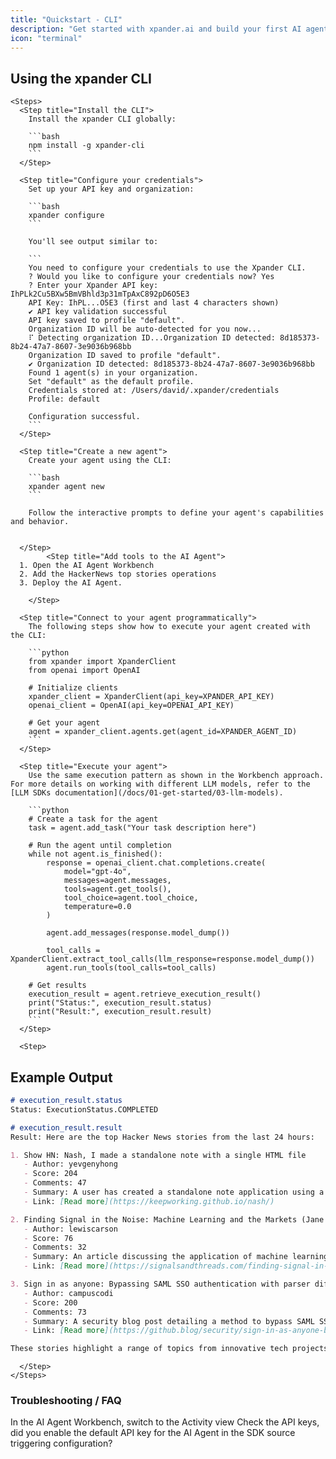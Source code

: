 ```yaml
---
title: "Quickstart - CLI"
description: "Get started with xpander.ai and build your first AI agent"
icon: "terminal"
---
```


## Using the xpander CLI

    <Steps>
      <Step title="Install the CLI">
        Install the xpander CLI globally:

        ```bash
        npm install -g xpander-cli
        ```
      </Step>

      <Step title="Configure your credentials">
        Set up your API key and organization:

        ```bash
        xpander configure
        ```

        You'll see output similar to:

        ```
        You need to configure your credentials to use the Xpander CLI.
        ? Would you like to configure your credentials now? Yes
        ? Enter your Xpander API key: IhPLk2Cu5BXw5BmVBhld3p31mTpAxC892pD6O5E3
        API Key: IhPL...O5E3 (first and last 4 characters shown)
        ✔ API key validation successful
        API key saved to profile "default".
        Organization ID will be auto-detected for you now...
        ⠏ Detecting organization ID...Organization ID detected: 8d185373-8b24-47a7-8607-3e9036b968bb
        Organization ID saved to profile "default".
        ✔ Organization ID detected: 8d185373-8b24-47a7-8607-3e9036b968bb
        Found 1 agent(s) in your organization.
        Set "default" as the default profile.
        Credentials stored at: /Users/david/.xpander/credentials
        Profile: default

        Configuration successful.
        ```
      </Step>

      <Step title="Create a new agent">
        Create your agent using the CLI:

        ```bash
        xpander agent new
        ```

        Follow the interactive prompts to define your agent's capabilities and behavior.


      </Step>
            <Step title="Add tools to the AI Agent">
      1. Open the AI Agent Workbench
      2. Add the HackerNews top stories operations
      3. Deploy the AI Agent.

        </Step>

      <Step title="Connect to your agent programmatically">
        The following steps show how to execute your agent created with the CLI:
        
        ```python
        from xpander import XpanderClient
        from openai import OpenAI

        # Initialize clients
        xpander_client = XpanderClient(api_key=XPANDER_API_KEY)
        openai_client = OpenAI(api_key=OPENAI_API_KEY)

        # Get your agent
        agent = xpander_client.agents.get(agent_id=XPANDER_AGENT_ID)
        ```
      </Step>
      
      <Step title="Execute your agent">
        Use the same execution pattern as shown in the Workbench approach. For more details on working with different LLM models, refer to the [LLM SDKs documentation](/docs/01-get-started/03-llm-models).

        ```python
        # Create a task for the agent
        task = agent.add_task("Your task description here")

        # Run the agent until completion
        while not agent.is_finished():
            response = openai_client.chat.completions.create(
                model="gpt-4o",
                messages=agent.messages,
                tools=agent.get_tools(),
                tool_choice=agent.tool_choice,
                temperature=0.0
            )
                    
            agent.add_messages(response.model_dump())
            
            tool_calls = XpanderClient.extract_tool_calls(llm_response=response.model_dump())
            agent.run_tools(tool_calls=tool_calls)

        # Get results
        execution_result = agent.retrieve_execution_result()
        print("Status:", execution_result.status)
        print("Result:", execution_result.result)
        ```
      </Step>

      <Step>
      
## Example Output

```markdown
# execution_result.status
Status: ExecutionStatus.COMPLETED

# execution_result.result
Result: Here are the top Hacker News stories from the last 24 hours:

1. Show HN: Nash, I made a standalone note with a single HTML file
   - Author: yevgenyhong
   - Score: 204
   - Comments: 47
   - Summary: A user has created a standalone note application using a single HTML file. This tool does not require any membership or software installation and can be used both online and offline. It is suitable for sharing content through messengers like Telegram and can also be used for hosting and blogging.
   - Link: [Read more](https://keepworking.github.io/nash/)

2. Finding Signal in the Noise: Machine Learning and the Markets (Jane Street)
   - Author: lewiscarson
   - Score: 76
   - Comments: 32
   - Summary: An article discussing the application of machine learning in financial markets, focusing on how to find meaningful signals amidst the noise.
   - Link: [Read more](https://signalsandthreads.com/finding-signal-in-the-noise/)

3. Sign in as anyone: Bypassing SAML SSO authentication with parser differentials
   - Author: campuscodi
   - Score: 200
   - Comments: 73
   - Summary: A security blog post detailing a method to bypass SAML SSO authentication using parser differentials, highlighting a significant security vulnerability.
   - Link: [Read more](https://github.blog/security/sign-in-as-anyone-bypassing-saml-sso-authentication-with-parser-differentials/)

These stories highlight a range of topics from innovative tech projects to significant security insights.
```
      </Step>
    </Steps>



### Troubleshooting / FAQ
<AccordionGroup>

  <Accordion title="How can I check logs for past interactions?">
  In the AI Agent Workbench, switch to the Activity view
  </Accordion>
  <Accordion title="What if my code is not behaving like in the example?">
    Check the API keys, did you enable the default API key for the AI Agent in the SDK source triggering configuration? 
  </Accordion>
  
</AccordionGroup>

